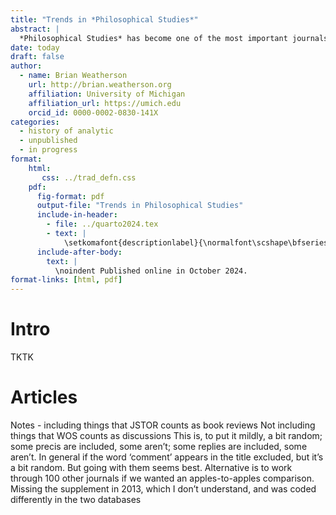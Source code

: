 ```yaml
---
title: "Trends in *Philosophical Studies*"
abstract: |
  *Philosophical Studies* has become one of the most important journals for work in several large topics in philosophy. This paper uses data from the word distributions in those papers, and the citations of the papers, to look at how it has changed over time, and how it became so central.
date: today
draft: false
author:
  - name: Brian Weatherson 
    url: http://brian.weatherson.org
    affiliation: University of Michigan
    affiliation_url: https://umich.edu
    orcid_id: 0000-0002-0830-141X
categories:
  - history of analytic
  - unpublished
  - in progress
format:
    html:
       css: ../trad_defn.css
    pdf:
      fig-format: pdf
      output-file: "Trends in Philosophical Studies"
      include-in-header:
        - file: ../quarto2024.tex
        - text: |
            \setkomafont{descriptionlabel}{\normalfont\scshape\bfseries}
      include-after-body: 
        text: |
          \noindent Published online in October 2024.
format-links: [html, pdf]
---
```


# Intro

TKTK

# Articles

Notes - including things that JSTOR counts as book reviews
Not including things that WOS counts as discussions
This is, to put it mildly, a bit random; some precis are included, some aren't; some replies are included, some aren't. In general if the word 'comment' appears in the title excluded, but it's a bit random. But going with them seems best.
Alternative is to work through 100 other journals if we wanted an apples-to-apples comparison.
Missing the supplement in 2013, which I don't understand, and was coded differently in the two databases
